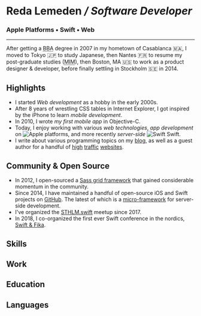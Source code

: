 


<Seo title="Resume – Software Developer" />
<Helmet bodyAttributes={{ class: 'resume-page' }} />

# Reda Lemeden _/ Software Developer_

### Apple Platforms • Swift • Web

---

After getting a <abbr title="Bachelor of Business Administration">BBA</abbr> degree in 2007 in my hometown of Casablanca <span title="Morocco">🇲🇦</span>,
I moved to Tokyo <span title="Japan">🇯🇵</span> to study Japanese,
then Nantes <span title="France">🇫🇷</span> to resume my post-graduate studies (<abbr title="Master in Management">MIM</abbr>),
then Boston, MA <span title="USA">🇺🇸</span> to work as a product designer & developer,
before finally settling in Stockholm <span title="Sweden">🇸🇪</span> in 2014. 

## Highlights

- I started _Web development_ as a hobby in the early 2000s.
- After 8 years of wrestling CSS tables in Internet Explorer, 
I got inspired by the iPhone to learn _mobile development_.
- In 2010, I wrote _my first mobile app_ in Objective-C.
- Today, I enjoy working with various _web technologies_,
_app development_ on <img src={AppleLogo} alt="Apple" className="inline-icon apple"/> platforms,
 and more recently _server-side_ <img src={SwiftLogo} alt="Swift" className="inline-icon swift" /> Swift.
- I write about various programming topics on my [blog](https://redalemeden.com/blog), as well as a guest author for a handful of [high](https://nshipster.com/uistackview/) [traffic](https://www.smashingmagazine.com/2012/08/towards-retina-web/) [websites](https://thoughtbot.com/blog/authors/reda-lemeden).

## Community & Open Source

- In 2012, I open-sourced a [Sass grid framework](https://github.com/thoughtbot/neat) that gained considerable momentum in the community.
- Since 2014, I have maintained a handful of open-source iOS and Swift projects on [GitHub](https://github.com/kaishin). The latest of which is a [micro-framework](https://github.com/swift-glide/glide) for server-side development.
- I've organized the [STHLM.swift](https://www.meetup.com/STHLM-swift/) meetup since 2017.
- In 2018, I co-organized the first ever Swift conference in the nordics, [Swift & Fika](https://2018.swiftandfika.com).

## Skills

<SkillList />

## Work

<JobList jobs={Resume.experience}/>

## Education

<EducationList />

## Languages

<LanguageList />

